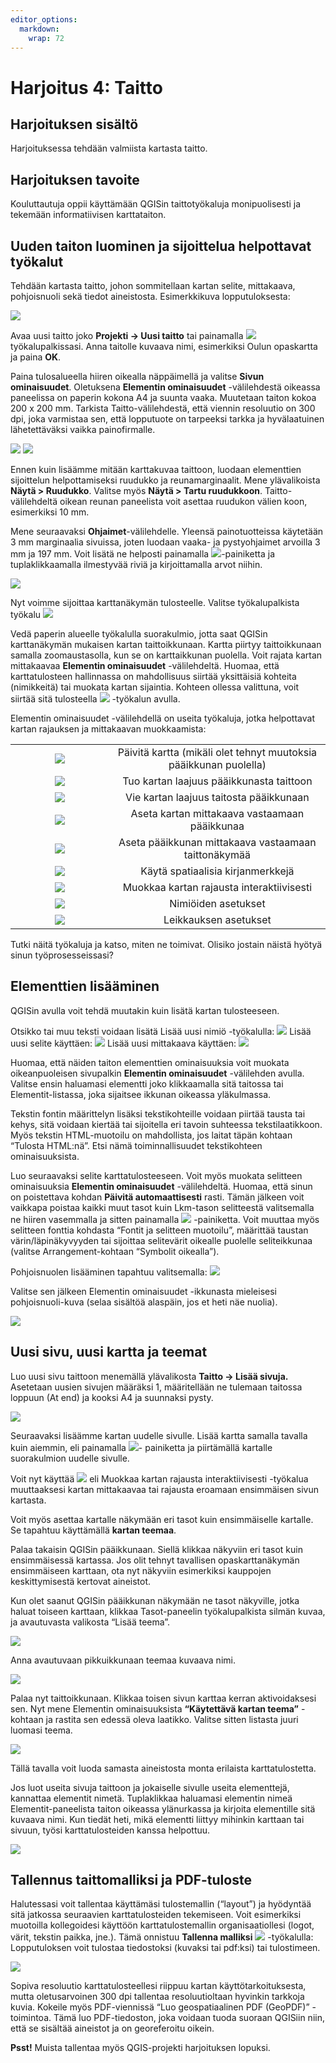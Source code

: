 ```yaml
---
editor_options: 
  markdown: 
    wrap: 72
---
```


# Harjoitus 4: Taitto

## Harjoituksen sisältö

Harjoituksessa tehdään valmiista kartasta taitto.

## Harjoituksen tavoite

Kouluttautuja oppii käyttämään QGISin taittotyökaluja monipuolisesti ja
tekemään informatiivisen karttataiton.

## Uuden taiton luominen ja sijoittelua helpottavat työkalut

Tehdään kartasta taitto, johon sommitellaan kartan selite, mittakaava,
pohjoisnuoli sekä tiedot aineistosta. Esimerkkikuva lopputuloksesta:

![](img/harjoitus4/img1.png)

Avaa uusi taitto joko **Projekti -\> Uusi taitto** tai painamalla
![](img/harjoitus4/img2.png) työkalupalkissasi. Anna taitolle kuvaava
nimi, esimerkiksi Oulun opaskartta ja paina **OK**.

Paina tulosalueella hiiren oikealla näppäimellä ja valitse **Sivun
ominaisuudet**. Oletuksena **Elementin ominaisuudet** -välilehdestä
oikeassa paneelissa on paperin kokona A4 ja suunta vaaka. Muutetaan
taiton kokoa 200 x 200 mm. Tarkista Taitto-välilehdestä, että viennin
resoluutio on 300 dpi, joka varmistaa sen, että lopputuote on tarpeeksi
tarkka ja hyvälaatuinen lähetettäväksi vaikka painofirmalle.

![](img/harjoitus4/img3.png) ![](img/harjoitus4/img4.png)

Ennen kuin lisäämme mitään karttakuvaa taittoon, luodaan elementtien
sijoittelun helpottamiseksi ruudukko ja reunamarginaalit. Mene
ylävalikoista **Näytä \> Ruudukko**. Valitse myös **Näytä \> Tartu
ruudukkoon**. Taitto-välilehdeltä oikean reunan paneelista voit asettaa
ruudukon välien koon, esimerkiksi 10 mm.

Mene seuraavaksi **Ohjaimet**-välilehdelle. Yleensä painotuotteissa
käytetään 3 mm marginaalia sivuissa, joten luodaan vaaka- ja
pystyohjaimet arvoilla 3 mm ja 197 mm. Voit lisätä ne helposti painamalla
![](img/harjoitus4/img5.png)-painiketta ja tuplaklikkaamalla ilmestyvää
riviä ja kirjoittamalla arvot niihin.

![](img/harjoitus4/img6.png)

Nyt voimme sijoittaa karttanäkymän tulosteelle. Valitse työkalupalkista
työkalu ![](img/harjoitus4/img7.png)

Vedä paperin alueelle työkalulla suorakulmio, jotta saat QGISin
karttanäkymän mukaisen kartan taittoikkunaan. Kartta piirtyy
taittoikkunaan samalla zoomaustasolla, kun se on karttaikkunan puolella.
Voit rajata kartan mittakaavaa **Elementin ominaisuudet** -välilehdeltä.
Huomaa, että karttatulosteen hallinnassa on mahdollisuus siirtää
yksittäisiä kohteita (nimikkeitä) tai muokata kartan sijaintia. Kohteen
ollessa valittuna, voit siirtää sitä tulosteella
![](img/harjoitus4/img8.png) -työkalun avulla.

Elementin ominaisuudet -välilehdellä on useita työkaluja, jotka
helpottavat kartan rajauksen ja mittakaavan muokkaamista:

|                               |                                                                   |
|:-----------------------------:|:-----------------------------------------------------------------:|
| ![](img/harjoitus4/img25.png) | Päivitä kartta (mikäli olet tehnyt muutoksia pääikkunan puolella) |
| ![](img/harjoitus4/img24.png) |             Tuo kartan laajuus pääikkunasta taittoon              |
| ![](img/harjoitus4/img23.png) |              Vie kartan laajuus taitosta pääikkunaan              |
| ![](img/harjoitus4/img22.png) |           Aseta kartan mittakaava vastaamaan pääikkunaa           |
| ![](img/harjoitus4/img21.png) |       Aseta pääikkunan mittakaava vastaamaan taittonäkymää        |
| ![](img/harjoitus4/img20.png) |                 Käytä spatiaalisia kirjanmerkkejä                 |
| ![](img/harjoitus4/img19.png) |             Muokkaa kartan rajausta interaktiivisesti             |
| ![](img/harjoitus4/img18.png) |                        Nimiöiden asetukset                        |
| ![](img/harjoitus4/img17.png) |                       Leikkauksen asetukset                       |

Tutki näitä työkaluja ja katso, miten ne toimivat. Olisiko jostain
näistä hyötyä sinun työprosesseissasi?

## Elementtien lisääminen

QGISin avulla voit tehdä muutakin kuin lisätä kartan tulosteeseen.

Otsikko tai muu teksti voidaan lisätä Lisää uusi nimiö -työkalulla:
![](img/harjoitus4/img9.png) Lisää uusi selite käyttäen:
![](img/harjoitus4/img10.png) Lisää uusi mittakaava käyttäen:
![](img/harjoitus4/img11.png) 

Huomaa, että näiden taiton elementtien ominaisuuksia voit muokata
oikeanpuoleisen sivupalkin **Elementin ominaisuudet** -välilehden
avulla. Valitse ensin haluamasi elementti joko klikkaamalla sitä
taitossa tai Elementit-listassa, joka sijaitsee ikkunan oikeassa
yläkulmassa.

Tekstin fontin määrittelyn lisäksi tekstikohteille voidaan piirtää
tausta tai kehys, sitä voidaan kiertää tai sijoitella eri tavoin
suhteessa tekstilaatikkoon. Myös tekstin HTML-muotoilu on mahdollista,
jos laitat täpän kohtaan "Tulosta HTML:nä". Etsi nämä toiminnallisuudet
tekstikohteen ominaisuuksista.

Luo seuraavaksi selite karttatulosteeseen. Voit myös muokata selitteen
ominaisuuksia **Elementin ominaisuudet** -välilehdeltä. Huomaa, että
sinun on poistettava kohdan **Päivitä automaattisesti** rasti. Tämän
jälkeen voit vaikkapa poistaa kaikki muut tasot kuin Lkm-tason
selitteestä valitsemalla ne hiiren vasemmalla ja sitten painamalla
![](img/harjoitus4/img12.png) -painiketta. Voit muuttaa myös selitteen
fonttia kohdasta "Fontit ja selitteen muotoilu", määrittää taustan
värin/läpinäkyvyyden tai sijoittaa selitevärit oikealle puolelle
seliteikkunaa (valitse Arrangement-kohtaan "Symbolit oikealla").

Pohjoisnuolen lisääminen tapahtuu valitsemalla:
![](img/harjoitus4/img13.png)

Valitse sen jälkeen Elementin ominaisuudet -ikkunasta mieleisesi
pohjoisnuoli-kuva (selaa sisältöä alaspäin, jos et heti näe nuolia).

![](img/harjoitus4/img14.png)


## Uusi sivu, uusi kartta ja teemat

Luo uusi sivu taittoon menemällä ylävalikosta **Taitto -> Lisää sivuja.**
Asetetaan uusien sivujen määräksi 1, määritellään ne tulemaan taitossa 
loppuun (At end) ja kooksi A4 ja suunnaksi pysty.

![](img/harjoitus4/lisaa-sivu.png)

Seuraavaksi lisäämme kartan uudelle sivulle. Lisää kartta samalla
tavalla kuin aiemmin, eli painamalla ![](img/harjoitus4/img7.png)-
painiketta ja piirtämällä kartalle suorakulmion uudelle sivulle.

Voit nyt käyttää ![](img/harjoitus4/img19.png) eli Muokkaa kartan rajausta
interaktiivisesti -työkalua muuttaaksesi kartan mittakaavaa tai
rajausta eroamaan ensimmäisen sivun kartasta.

Voit myös asettaa kartalle näkymään eri tasot kuin ensimmäiselle
kartalle. Se tapahtuu käyttämällä **kartan teemaa**.

Palaa takaisin QGISin pääikkunaan. Siellä klikkaa näkyviin eri
tasot kuin ensimmäisessä kartassa. Jos olit tehnyt tavallisen
opaskarttanäkymän ensimmäiseen karttaan, ota nyt näkyviin
esimerkiksi kauppojen keskittymisestä kertovat aineistot.

Kun olet saanut QGISin pääikkunan näkymään ne tasot näkyville,
jotka haluat toiseen karttaan, klikkaa Tasot-paneelin työkalupalkista
silmän kuvaa, ja avautuvasta valikosta "Lisää teema".

![](img/harjoitus4/lisaa-teema.png)

Anna avautuvaan pikkuikkunaan teemaa kuvaava nimi.

![](img/harjoitus4/teema-nimi.png)

Palaa nyt taittoikkunaan. Klikkaa toisen sivun karttaa kerran
aktivoidaksesi sen. Nyt mene Elementin ominaisuuksista
**"Käytettävä kartan teema"** -kohtaan ja rastita sen edessä
oleva laatikko. Valitse sitten listasta juuri luomasi teema.

![](img/harjoitus4/teema-valinta.png)

Tällä tavalla voit luoda samasta aineistosta monta erilaista 
karttatulostetta.

::: hint-box
Jos luot useita sivuja taittoon ja jokaiselle sivulle useita
elementtejä, kannattaa elementit nimetä. Tuplaklikkaa haluamasi
elementin nimeä Elementit-paneelista taiton oikeassa ylänurkassa
ja kirjoita elementille sitä kuvaava nimi. Kun tiedät heti,
mikä elementti liittyy mihinkin karttaan tai sivuun,
työsi karttatulosteiden kanssa helpottuu.

![](img/harjoitus4/elementin-nimi.png)
:::

## Tallennus taittomalliksi ja PDF-tuloste

Halutessasi voit tallentaa käyttämäsi tulostemallin ("layout")
ja hyödyntää sitä jatkossa seuraavien karttatulosteiden tekemiseen. Voit
esimerkiksi muotoilla kollegoidesi käyttöön karttatulostemallin
organisaatiollesi (logot, värit, tekstin paikka, jne.). Tämä onnistuu
**Tallenna malliksi** ![](img/harjoitus4/img15.png) -työkalulla:
Lopputuloksen voit tulostaa tiedostoksi (kuvaksi tai pdf:ksi) tai
tulostimeen.

![](img/harjoitus4/img16.png)

Sopiva resoluutio karttatulosteellesi riippuu kartan
käyttötarkoituksesta, mutta oletusarvoinen 300 dpi tallentaa
resoluutioltaan hyvinkin tarkkoja kuvia. Kokeile myös PDF-viennissä "Luo
geospatiaalinen PDF (GeoPDF)" -toimintoa. Tämä luo PDF-tiedoston, joka
voidaan tuoda suoraan QGISiin niin, että se sisältää aineistot ja on
georeferoitu oikein.

::: hint-box
**Psst!** Muista tallentaa myös QGIS-projekti harjoituksen lopuksi.
:::

